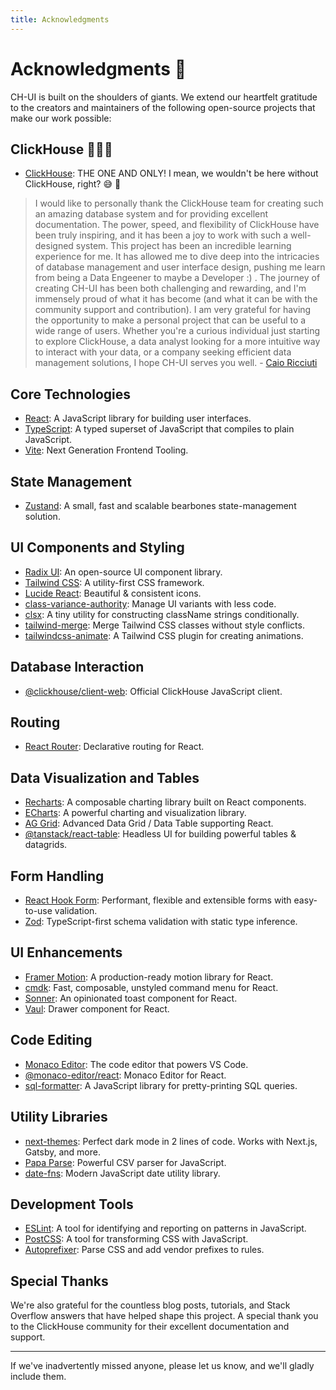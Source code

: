 ```yaml
---
title: Acknowledgments
---
```


# Acknowledgments 🥇

CH-UI is built on the shoulders of giants. We extend our heartfelt gratitude to the creators and maintainers of the following open-source projects that make our work possible:

## ClickHouse 🥇🥇🥇

- [ClickHouse](https://clickhouse.com/): THE ONE AND ONLY! I mean, we wouldn't be here without ClickHouse, right? 😅 🙏

> I would like to personally thank the ClickHouse team for creating such an amazing database system and for providing excellent documentation. The power, speed, and flexibility of ClickHouse have been truly inspiring, and it has been a joy to work with such a well-designed system.
>This project has been an incredible learning experience for me. It has allowed me to dive deep into the intricacies of database management and user interface design, pushing me learn from being a Data Engeener to maybe a Developer :) . The journey of creating CH-UI has been both challenging and rewarding, and I'm immensely proud of what it has become (and what it can be with the community support and contribution). 
>I am very grateful for having the opportunity to make a personal project that can be useful to a wide range of users. Whether you're a curious individual just starting to explore ClickHouse, a data analyst looking for a more intuitive way to interact with your data, or a company seeking efficient data management solutions, I hope CH-UI serves you well. - [Caio Ricciuti](https://github.com/caioricciuti)

## Core Technologies

- [React](https://reactjs.org/): A JavaScript library for building user interfaces.
- [TypeScript](https://www.typescriptlang.org/): A typed superset of JavaScript that compiles to plain JavaScript.
- [Vite](https://vitejs.dev/): Next Generation Frontend Tooling.

## State Management

- [Zustand](https://github.com/pmndrs/zustand): A small, fast and scalable bearbones state-management solution.

## UI Components and Styling

- [Radix UI](https://www.radix-ui.com/): An open-source UI component library.
- [Tailwind CSS](https://tailwindcss.com/): A utility-first CSS framework.
- [Lucide React](https://lucide.dev/): Beautiful & consistent icons.
- [class-variance-authority](https://cva.style/docs): Manage UI variants with less code.
- [clsx](https://github.com/lukeed/clsx): A tiny utility for constructing className strings conditionally.
- [tailwind-merge](https://github.com/dcastil/tailwind-merge): Merge Tailwind CSS classes without style conflicts.
- [tailwindcss-animate](https://github.com/jamiebuilds/tailwindcss-animate): A Tailwind CSS plugin for creating animations.

## Database Interaction

- [@clickhouse/client-web](https://github.com/ClickHouse/clickhouse-js): Official ClickHouse JavaScript client.

## Routing

- [React Router](https://reactrouter.com/): Declarative routing for React.

## Data Visualization and Tables

- [Recharts](https://recharts.org/): A composable charting library built on React components.
- [ECharts](https://echarts.apache.org/): A powerful charting and visualization library.
- [AG Grid](https://www.ag-grid.com/): Advanced Data Grid / Data Table supporting React.
- [@tanstack/react-table](https://tanstack.com/table/v8): Headless UI for building powerful tables & datagrids.

## Form Handling

- [React Hook Form](https://react-hook-form.com/): Performant, flexible and extensible forms with easy-to-use validation.
- [Zod](https://github.com/colinhacks/zod): TypeScript-first schema validation with static type inference.

## UI Enhancements

- [Framer Motion](https://www.framer.com/motion/): A production-ready motion library for React.
- [cmdk](https://cmdk.paco.me/): Fast, composable, unstyled command menu for React.
- [Sonner](https://sonner.emilkowal.ski/): An opinionated toast component for React.
- [Vaul](https://vaul.emilkowal.ski/): Drawer component for React.

## Code Editing

- [Monaco Editor](https://microsoft.github.io/monaco-editor/): The code editor that powers VS Code.
- [@monaco-editor/react](https://github.com/suren-atoyan/monaco-react): Monaco Editor for React.
- [sql-formatter](https://github.com/sql-formatter-org/sql-formatter): A JavaScript library for pretty-printing SQL queries.

## Utility Libraries

- [next-themes](https://github.com/pacocoursey/next-themes): Perfect dark mode in 2 lines of code. Works with Next.js, Gatsby, and more.
- [Papa Parse](https://www.papaparse.com/): Powerful CSV parser for JavaScript.
- [date-fns](https://date-fns.org/): Modern JavaScript date utility library.

## Development Tools

- [ESLint](https://eslint.org/): A tool for identifying and reporting on patterns in JavaScript.
- [PostCSS](https://postcss.org/): A tool for transforming CSS with JavaScript.
- [Autoprefixer](https://github.com/postcss/autoprefixer): Parse CSS and add vendor prefixes to rules.

## Special Thanks

We're also grateful for the countless blog posts, tutorials, and Stack Overflow answers that have helped shape this project. A special thank you to the ClickHouse community for their excellent documentation and support.

---

If we've inadvertently missed anyone, please let us know, and we'll gladly include them.
